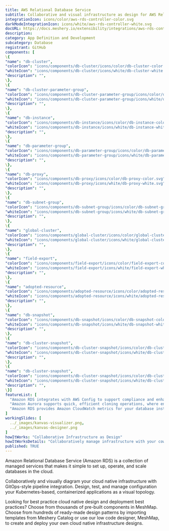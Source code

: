 ```yaml
---
title: AWS Relational Database Service
subtitle: Collaborative and visual infrastructure as design for AWS Relational Database Service
integrationIcon: icons/color/aws-rds-controller-color.svg
darkModeIntegrationIcon: icons/white/aws-rds-controller-white.svg
docURL: https://docs.meshery.io/extensibility/integrations/aws-rds-controller
description: 
category: App Definition and Development
subcategory: Database
registrant: GitHub
components: [
\{
"name": "db-cluster",
"colorIcon": "icons/components/db-cluster/icons/color/db-cluster-color.svg",
"whiteIcon": "icons/components/db-cluster/icons/white/db-cluster-white.svg",
"description": "",
\},
\{
"name": "db-cluster-parameter-group",
"colorIcon": "icons/components/db-cluster-parameter-group/icons/color/db-cluster-parameter-group-color.svg",
"whiteIcon": "icons/components/db-cluster-parameter-group/icons/white/db-cluster-parameter-group-white.svg",
"description": "",
\},
\{
"name": "db-instance",
"colorIcon": "icons/components/db-instance/icons/color/db-instance-color.svg",
"whiteIcon": "icons/components/db-instance/icons/white/db-instance-white.svg",
"description": "",
\},
\{
"name": "db-parameter-group",
"colorIcon": "icons/components/db-parameter-group/icons/color/db-parameter-group-color.svg",
"whiteIcon": "icons/components/db-parameter-group/icons/white/db-parameter-group-white.svg",
"description": "",
\},
\{
"name": "db-proxy",
"colorIcon": "icons/components/db-proxy/icons/color/db-proxy-color.svg",
"whiteIcon": "icons/components/db-proxy/icons/white/db-proxy-white.svg",
"description": "",
\},
\{
"name": "db-subnet-group",
"colorIcon": "icons/components/db-subnet-group/icons/color/db-subnet-group-color.svg",
"whiteIcon": "icons/components/db-subnet-group/icons/white/db-subnet-group-white.svg",
"description": "",
\},
\{
"name": "global-cluster",
"colorIcon": "icons/components/global-cluster/icons/color/global-cluster-color.svg",
"whiteIcon": "icons/components/global-cluster/icons/white/global-cluster-white.svg",
"description": "",
\},
\{
"name": "field-export",
"colorIcon": "icons/components/field-export/icons/color/field-export-color.svg",
"whiteIcon": "icons/components/field-export/icons/white/field-export-white.svg",
"description": "",
\},
\{
"name": "adopted-resource",
"colorIcon": "icons/components/adopted-resource/icons/color/adopted-resource-color.svg",
"whiteIcon": "icons/components/adopted-resource/icons/white/adopted-resource-white.svg",
"description": "",
\},
\{
"name": "db-snapshot",
"colorIcon": "icons/components/db-snapshot/icons/color/db-snapshot-color.svg",
"whiteIcon": "icons/components/db-snapshot/icons/white/db-snapshot-white.svg",
"description": "",
\},
\{
"name": "db-cluster-snapshot",
"colorIcon": "icons/components/db-cluster-snapshot/icons/color/db-cluster-snapshot-color.svg",
"whiteIcon": "icons/components/db-cluster-snapshot/icons/white/db-cluster-snapshot-white.svg",
"description": "",
\},
\{
"name": "db-cluster-snapshot",
"colorIcon": "icons/components/db-cluster-snapshot/icons/color/db-cluster-snapshot-color.svg",
"whiteIcon": "icons/components/db-cluster-snapshot/icons/white/db-cluster-snapshot-white.svg",
"description": "",
\}]
featureList: [
  "Amazon RDS integrates with AWS Config to support compliance and enhance security by recording and auditing changes to the configuration of your DB instance",
  "Amazon Aurora supports quick, efficient cloning operations, where entire multi-terabyte database clusters can be cloned in minutes.",
  "Amazon RDS provides Amazon CloudWatch metrics for your database instances at no additional charge."
]
workingSlides: [
  ../_images/kanvas-visualizer.png,
  ../_images/kanvas-designer.png
]
howItWorks: "Collaborative Infrastructure as Design"
howItWorksDetails: "Collaboratively manage infrastructure with your coworkers synchronously sharing the same designs."
published: TRUE
---
```

<p>
Amazon Relational Database Service (Amazon RDS) is a collection of managed services that makes it simple to set up, operate, and scale databases in the cloud.
</p>
<p>
    Collaboratively and visually diagram your cloud native infrastructure with GitOps-style pipeline integration. Design, test, and manage configuration your Kubernetes-based, containerized applications as a visual topology.
</p>
<p>
    Looking for best practice cloud native design and deployment best practices? Choose from thousands of pre-built components in MeshMap. Choose from hundreds of ready-made design patterns by importing templates from Meshery Catalog or use our low code designer, MeshMap, to create and deploy your own cloud native infrastructure designs.
</p>
